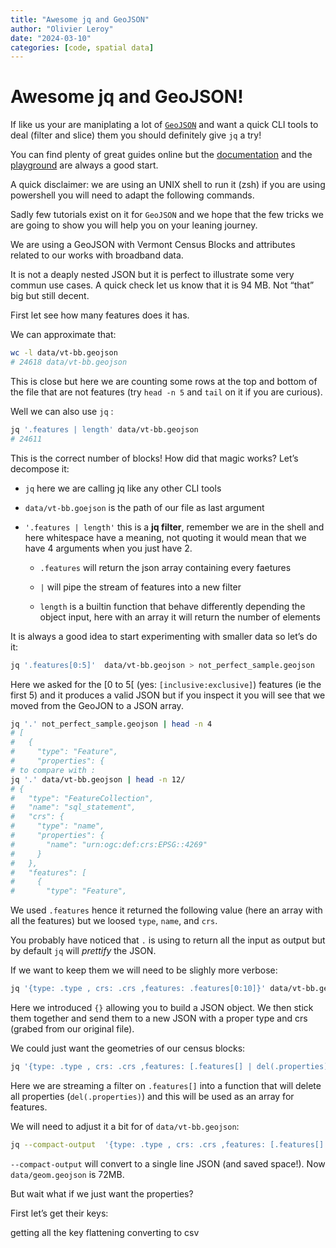 ```yaml
---
title: "Awesome jq and GeoJSON"
author: "Olivier Leroy"
date: "2024-03-10"
categories: [code, spatial data]
---
```


# Awesome jq and GeoJSON!

If like us your are maniplating a lot of [`GeoJSON`](https://en.wikipedia.org/wiki/GeoJSON) and want a quick CLI tools to deal (filter and slice) them you should definitely give `jq` a try!

You can find plenty of great guides online but the [documentation](https://jqlang.github.io/jq/manual/) and the [playground](https://jqplay.org/) are always a good start.

A quick disclaimer: we are using an UNIX shell to run it (zsh) if you are using powershell you will need to adapt the following commands.  

Sadly few tutorials exist on it for `GeoJSON` and we hope that the few tricks we are going to show you will help you on your leaning journey. 

We are using a GeoJSON with Vermont Census Blocks and attributes related to our works with broadband data. 

It is not a deaply nested JSON but it is perfect to illustrate some very commun use cases.
A quick check let us know that it is 94 MB. Not "that" big but still decent.

First let see how many features does it has. 

We can approximate that: 

```bash
wc -l data/vt-bb.geojson
# 24618 data/vt-bb.geojson
```

This is close but here we are counting some rows at the top and bottom of the file that are not features (try `head -n 5` and `tail` on it if you are curious).

Well we can also use `jq` :

```bash
jq '.features | length' data/vt-bb.geojson
# 24611
```

This is the correct number of blocks! How did that magic works? Let's decompose it:

- `jq` here we are calling jq like any other CLI tools 

- `data/vt-bb.goejson` is the path of our file as last argument

- `'.features | length'` this is a **jq filter**, remember we are in the shell and here whitespace have a meaning, not quoting it would mean that we have 4 arguments when you just have 2.

    - `.features` will return the json array containing every faetures 
  
    - `|` will pipe the stream of features into a new filter

    - `length` is a builtin function that behave differently depending the object input, here with an array it will return the number of elements 
  

It is always a good idea to start experimenting with smaller data so let's do it:

```bash
jq '.features[0:5]'  data/vt-bb.geojson > not_perfect_sample.geojson
```

Here we asked for the [0 to 5[ (yes: `[inclusive:exclusive]`) features (ie the first 5) and it produces a valid JSON but if you inspect it you will see that we moved from the GeoJON to a JSON array. 

```bash
jq '.' not_perfect_sample.geojson | head -n 4
# [
#   {
#     "type": "Feature",
#     "properties": {
# to compare with :
jq '.' data/vt-bb.geojson | head -n 12/
# {
#   "type": "FeatureCollection",
#   "name": "sql_statement",
#   "crs": {
#     "type": "name",
#     "properties": {
#       "name": "urn:ogc:def:crs:EPSG::4269"
#     }
#   },
#   "features": [
#     {
#       "type": "Feature",
```
We used `.features` hence it returned the following value (here an array with all the features) but we loosed `type`, `name`, and `crs`.

You probably have noticed that `.` is using to return all the input as output but by default `jq` will *prettify* the JSON. 

If we want to keep them we will need to be slighly more verbose:

```bash
jq '{type: .type , crs: .crs ,features: .features[0:10]}' data/vt-bb.geojson > better_sample.geojson 
```
Here we introduced `{}` allowing you to build a JSON object. We then stick them together and send them to a new JSON with a proper type and crs (grabed from our original file). 

We could just want the geometries of our census blocks:

```bash
jq '{type: .type , crs: .crs ,features: [.features[] | del(.properties)]}' better_sample.geojson > sample_only_geom.geojson  
```

Here we are streaming a filter on `.features[]` into a function that will delete all properties (`del(.properties)`) and this will be used as an array for features. 

We will need to adjust it a bit for of `data/vt-bb.geojson`: 

```bash
jq --compact-output  '{type: .type , crs: .crs ,features: [.features[] | del(.properties)]}'  data/vt-bb.geojson > data/geom.geojson
```

`--compact-output` will convert to a single line JSON (and saved space!). 
Now `data/geom.geojson` is  72MB. 

 But wait what if we just want the properties? 

First let's get their keys:

getting all the key 
flattening
converting to csv
